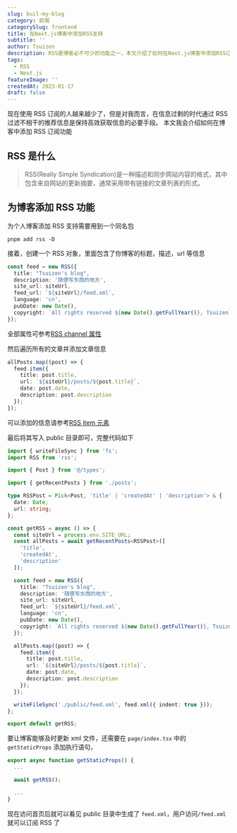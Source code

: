 ```yaml
---
slug: buil-my-blog
category: 前端
categorySlug: frontend
title: 在Next.js博客中添加RSS支持
subtitle: ''
author: Tsuizen
description: RSS是博客必不可少的功能之一，本文介绍了如何在Next.js博客中添加RSS订阅功能
tags:
  - RSS
  - Next.js
featureImage: ''
createdAt: 2023-01-17
draft: false
---
```


现在使用 RSS 订阅的人越来越少了，但是对我而言，在信息过剩的时代通过 RSS 过滤不相干的推荐信息是保持高效获取信息的必要手段。
本文我会介绍如何在博客中添加 RSS 订阅功能

## RSS 是什么

> RSS(Really Simple Syndication)是一种描述和同步网站内容的格式，其中包含来自网站的更新摘要，通常采用带有链接的文章列表的形式。

## 为博客添加 RSS 功能

为个人博客添加 RSS 支持需要用到一个同名包

```shell
pnpm add rss -D
```

接着，创建一个 RSS 对象，里面包含了你博客的标题，描述，url 等信息

```typescript
const feed = new RSS({
  title: "Tsuizen's blog",
  description: '随便写东西的地方',
  site_url: siteUrl,
  feed_url: `${siteUrl}/feed.xml`,
  language: 'cn',
  pubDate: new Date(),
  copyright: `All rights reserved ${new Date().getFullYear()}, Tsuizen`
});
```

全部属性可参考[RSS channel 属性](https://www.runoob.com/rss/rss-channel.html)

然后遍历所有的文章并添加文章信息

```typescript
allPosts.map((post) => {
  feed.item({
    title: post.title,
    url: `${siteUrl}/posts/${post.title}`,
    date: post.date,
    description: post.description
  });
});
```

可以添加的信息请参考[RSS item 元素](https://www.runoob.com/rss/rss-item.html)

最后将其写入 public 目录即可，完整代码如下

```typescript
import { writeFileSync } from 'fs';
import RSS from 'rss';

import { Post } from '@/types';

import { getRecentPosts } from './posts';

type RSSPost = Pick<Post, 'title' | 'createdAt' | 'description'> & {
  date: Date;
  url: string;
};

const getRSS = async () => {
  const siteUrl = process.env.SITE_URL;
  const allPosts = await getRecentPosts<RSSPost>([
    'title',
    'createdAt',
    'description'
  ]);

  const feed = new RSS({
    title: "Tsuizen's blog",
    description: '随便写东西的地方',
    site_url: siteUrl,
    feed_url: `${siteUrl}/feed.xml`,
    language: 'cn',
    pubDate: new Date(),
    copyright: `All rights reserved ${new Date().getFullYear()}, Tsuizen`
  });

  allPosts.map((post) => {
    feed.item({
      title: post.title,
      url: `${siteUrl}/posts/${post.title}`,
      date: post.date,
      description: post.description
    });
  });

  writeFileSync('./public/feed.xml', feed.xml({ indent: true }));
};

export default getRSS;
```

要让博客能够及时更新 xml 文件，还需要在 `page/index.tsx` 中的 `getStaticProps` 添加执行语句，

```typescript
export async function getStaticProps() {
  ...

  await getRSS();

  ...
}
```

现在访问首页后就可以看见 public 目录中生成了 `feed.xml`，用户访问`/feed.xml`就可以订阅 RSS 了
